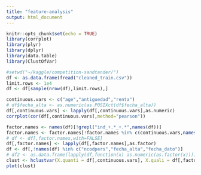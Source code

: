 ```yaml
---
title: "feature-analysis"
output: html_document
---
```


```r
knitr::opts_chunk$set(echo = TRUE)
library(corrplot)
library(plyr)
library(dplyr)
library(data.table)
library(ClustOfVar)
```

```r
#setwd("~/kaggle/competition-sandtander/")
df <- as.data.frame(fread("cleaned_train.csv"))
limit.rows <- 1e4
df <- df[sample(nrow(df),limit.rows),]
```

```r
continuous.vars <- c("age","antiguedad","renta")
# df$fecha_alta <- as.numeric(as.POSIXct(df$fecha_alta))
df[,continuous.vars] <- lapply(df[,continuous.vars],as.numeric)
corrplot(cor(df[,continuous.vars],method="pearson"))
```

```r
factor.names <- names(df)[!grepl("ind_+.*_+.*",names(df))]
factor.names <- factor.names[!factor.names %in% c(continuous.vars,names(df)[grep("month|ncodpers|fecha",names(df))])]
# df <- df[,factor.names,with=FALSE]
df[,factor.names] <- lapply(df[,factor.names],as.factor)
df <- df[,!names(df) %in% c("ncodpers","fecha_alta","fecha_dato")]
# df2 <- as.data.frame(lapply(df,function(x) as.numeric(as.factor(x))))
clust <- hclustvar(X.quanti = df[,continuous.vars], X.quali = df[,factor.names])
plot(clust)
```

